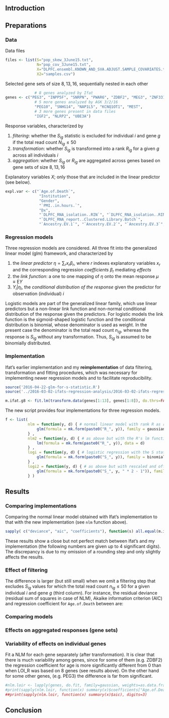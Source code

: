 ## Introduction

## Preparations

### Data

Data files
```r
files <- list(S="pop_skew_3June15.txt",
              N="pop_cov_3June15.txt",
              X="DLPFC.ensembl.KNOWN_AND_SVA.ADJUST.SAMPLE_COVARIATES.tsv",
              X2="samples.csv")
```

Selected gene sets of size $8, 13, 16$, sequentially nested in each other
```r
             # 8 genes analyzed by Ifat
genes <- c("PEG3", "INPP5F", "SNRPN", "PWAR6", "ZDBF2", "MEG3", "ZNF331", "GRB10",
             # 5 more genes analyzed by AGK 3/2/16
             "PEG10", "SNHG14", "NAP1L5", "KCNQ1OT1", "MEST",
             # 3 more genes present in data files
             "IGF2", "NLRP2", "UBE3A")
```

Response variables, characterized by

1. *filtering*: whether the $S_{ig}$ statistic is excluded for individual $i$ and gene $g$ if the total read count $N_{ig}\le 50$
1. *transformation*: whether $S_{ig}$ is transformed into a rank $R_{ig}$ for a given $g$ across all individuals $i$
1. *aggregation*: whether $S_{ig}$ or $R_{ig}$ are aggregated across genes based on gene sets of size $8, 13, 16$

Explanatory variables $X$; only those that are included in the linear predictor (see below).
```r
expl.var <- c("`Age.of.Death`",
               "Institution",
               "Gender",
               "`PMI..in.hours.`",
               "Dx",
               "`DLPFC_RNA_isolation..RIN`", "`DLPFC_RNA_isolation..RIN.2`",
               "`DLPFC_RNA_report..Clustered.Library.Batch`",
               "`Ancestry.EV.1`", "`Ancestry.EV.2`", "`Ancestry.EV.3`", "`Ancestry.EV.4`", "`Ancestry.EV.5`" )
```

### Regression models

Three regression models are considered.  All three fit into the generalized linear model (glm) framework, and characterized by

1. the *linear predictor* $\eta = \sum_r x_r \beta_r$, where $r$ indexes explanatory variables $x_r$ and the corresponding regression *coefficients* $\beta_r$ mediating *effects*
1. the *link function*: a one to one mapping of $\eta$ onto the mean response $\mu\equiv \mathrm{E} Y$
1. $Y_i|\eta_i$, the *conditional distribution of the response* given the predictor for observation (individual) $i$

Logistic models are part of the generalized linear family, which use linear predictors but a non-linear link function and non-normal conditional distribution of the response given the predictors.  For logistic models the link function is the sigmoid-shaped logistic function and the conditional distribution is binomial, whose denominator is used as weight.  In the present case the denominator is the total read count $n_{ig}$, whereas the response is $S_{ig}$ without any transformation.  Thus, $S_{ig}$ is assumed to be binomially distributed.

### Implementation

Ifat's earlier implementation and my **reimplementation** of data filtering, transformation and fitting procedures, which was necessary for implementing newer regression models and to facilitate reproducibility.
```r
source('2016-04-22-glm-for-s-statistic.R')
source('../2016-03-02-ifats-regression-analysis/2016-03-02-ifats-regression-analysis.R')
```
```r
m.ifat.g8 <- fit.lm(transform.data(genes[1:13], genes[1:8]), do.thrs=FALSE)
```


The new script provides four implementations for three regression models.
```r
f <- list(
          nlm = function(y, d) { # normal linear model with rank R as response
              glm(formula = mk.form(paste0("R_", y)), family = gaussian, data = d)
          } ,
          nlm2 = function(y, d) { # as above but with the R's lm function instead of glm
              lm(formula = mk.form(paste0("R_", y)), data = d)
          } ,
          logi = function(y, d) { # logistic regression with the S statistic as response
              glm(formula = mk.form(paste0("S_", y)), family = binomial, data = d, weights = d[[paste0("N_", y)]])
          } ,
          logi2 = function(y, d) { # as above but with rescaled and offset logistic link function
              glm(formula = mk.form(paste0("S_", y, " * 2 - 1")), family = binomial, data = d, weights = d[[paste0("N_", y)]])
          } )

```

## Results

### Comparing implementations

Comparing the normal linear model obtained with Ifat's implementation to that with the new implementation (see `nlm` function above).
```r
sapply( c("deviance", "aic", "coefficients"), function(s) all.equal(m.ifat.g8[[s]], m$g8$nlm[[s]]))
```
These results show a close but not perfect match between Ifat's and my implementation (the following numbers are given up to 4 significant digits).  The discrepancy is due to my omission of a rounding step and only slightly affects the results.

### Effect of filtering

The difference is larger (but still small) when we omit a filtering step that excludes $S_{ig}$ values for which the total read count $n_{ig}\le 50$ for a given individual $i$ and gene $g$ (third column).  For instance, the residual deviance (residual sum of squares in case of NLM), Akaike information criterion (AIC) and regression coefficient for `Age.of.Death` between are:

### Comparing models

### Effects on aggregated responses (gene sets)

### Variability of effects on individual genes

Fit a NLM for each gene separately (after transformation).  It is clear that there is much variability among genes, since for some of them (e.g. ZDBF2) the regression coefficient for age is more significantly different from 0 than when $\mathrm{LOI\_R}$ was based on 8 genes (see results above).  On the other hand for some other genes, (e.g. PEG3) the difference is far from significant.
```r
#nlm.loir <- lapply(genes, do.fit, family=gaussian, weights=as.data.frame(rep(1, nrow(tot.read.n))), filter.thrs=50)
#print(sapply(nlm.loir, function(x) summary(x)$coefficients["Age.of.Death", 4]), digits=3)
##print(sapply(nlm.loir, function(x) summary(x)$aic), digits=3)
```

## Conclusion
